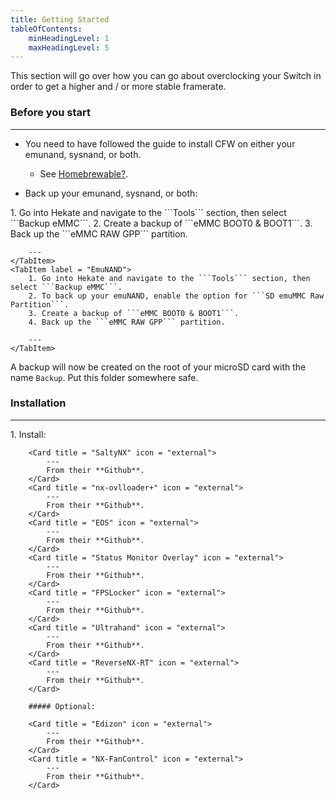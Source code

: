 ```yaml
---
title: Getting Started
tableOfContents:
    minHeadingLevel: 1
    maxHeadingLevel: 5
---
```



This section will go over how you can go about overclocking your Switch in order to get a higher and / or more stable framerate.

### Before you start

---

- You need to have followed the guide to install CFW on either your emunand, sysnand, or both.
    - See <u>[Homebrewable?](/introduction/homebrewable/)</u>.

- Back up your emunand, sysnand, or both:

<Tabs>
    <TabItem label = "SysNAND">
        1. Go into Hekate and navigate to the ```Tools``` section, then select ```Backup eMMC```.
        2. Create a backup of ```eMMC BOOT0 & BOOT1```.
        3. Back up the ```eMMC RAW GPP``` partition.

        ---
    </TabItem>
    <TabItem label = "EmuNAND">
        1. Go into Hekate and navigate to the ```Tools``` section, then select ```Backup eMMC```.
        2. To back up your emuNAND, enable the option for ```SD emuMMC Raw Partition```.
        3. Create a backup of ```eMMC BOOT0 & BOOT1```.
        4. Back up the ```eMMC RAW GPP``` partition.

        ---
    </TabItem>
</Tabs>

A backup will now be created on the root of your microSD card with the name ```Backup```. Put this folder somewhere safe.

### Installation

---

<Steps>
    1.  Install:

        <Card title = "SaltyNX" icon = "external">
            ---
            From their **Github**.
        </Card>
        <Card title = "nx-ovlloader+" icon = "external">
            ---
            From their **Github**.
        </Card>
        <Card title = "EOS" icon = "external">
            ---
            From their **Github**.
        </Card>
        <Card title = "Status Monitor Overlay" icon = "external">
            ---
            From their **Github**.
        </Card>
        <Card title = "FPSLocker" icon = "external">
            ---
            From their **Github**.
        </Card>
        <Card title = "Ultrahand" icon = "external">
            ---
            From their **Github**.
        </Card>
        <Card title = "ReverseNX-RT" icon = "external">
            ---
            From their **Github**.
        </Card>

        ##### Optional:

        <Card title = "Edizon" icon = "external">
            ---
            From their **Github**.
        </Card>
        <Card title = "NX-FanControl" icon = "external">
            ---
            From their **Github**.
        </Card>
</Steps>


